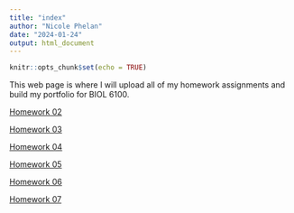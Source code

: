 ```yaml
---
title: "index"
author: "Nicole Phelan"
date: "2024-01-24"
output: html_document
---
```


```r
knitr::opts_chunk$set(echo = TRUE)
```

This web page is where I will upload all of my homework assignments and build my portfolio for BIOL 6100.

[Homework 02](NewPage.html)

[Homework 03](Homework3.html)

[Homework 04](Homework4.html)

[Homework 05](Homework5.html)

[Homework 06](Homework6.html)

[Homework 07](Homework7.html)
